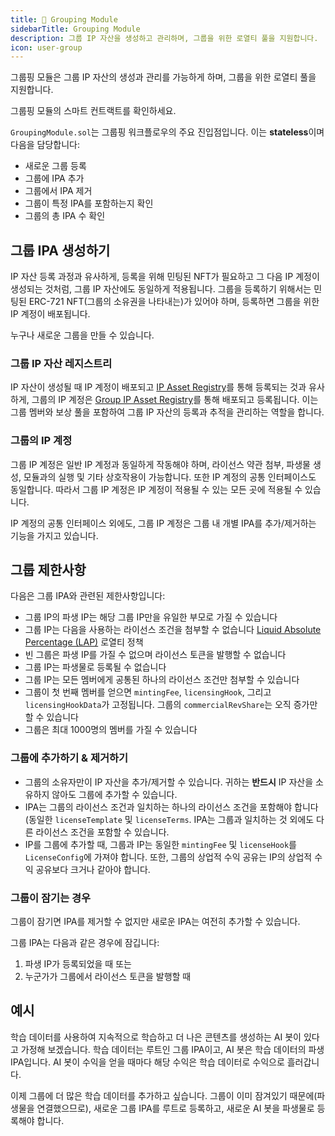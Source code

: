 ```yaml
---
title: 👥 Grouping Module
sidebarTitle: Grouping Module
description: 그룹 IP 자산을 생성하고 관리하며, 그룹을 위한 로열티 풀을 지원합니다.
icon: user-group
---
```


그룹핑 모듈은 그룹 IP 자산의 생성과 관리를 가능하게 하며, 그룹을 위한 로열티 풀을 지원합니다.

<CardGroup cols={1}>
  <Card title="GroupingModule.sol" href="https://github.com/storyprotocol/protocol-core-v1/blob/main/contracts/modules/grouping/GroupingModule.sol" icon="scroll" color="#ccb092">
    그룹핑 모듈의 스마트 컨트랙트를 확인하세요.
  </Card>
</CardGroup>

`GroupingModule.sol`는 그룹핑 워크플로우의 주요 진입점입니다. 이는 **stateless**이며 다음을 담당합니다:

* 새로운 그룹 등록
* 그룹에 IPA 추가
* 그룹에서 IPA 제거
* 그룹이 특정 IPA를 포함하는지 확인
* 그룹의 총 IPA 수 확인

## 그룹 IPA 생성하기

IP 자산 등록 과정과 유사하게, 등록을 위해 민팅된 NFT가 필요하고 그 다음 IP 계정이 생성되는 것처럼, 그룹 IP 자산에도 동일하게 적용됩니다. 그룹을 등록하기 위해서는 민팅된 ERC-721 NFT(그룹의 소유권을 나타내는)가 있어야 하며, 등록하면 그룹을 위한 IP 계정이 배포됩니다.

누구나 새로운 그룹을 만들 수 있습니다.

### 그룹 IP 자산 레지스트리

IP 자산이 생성될 때 IP 계정이 배포되고 [IP Asset Registry](/concepts/registry/ip-asset-registry)를 통해 등록되는 것과 유사하게, 그룹의 IP 계정은 [Group IP Asset Registry](/concepts/registry/group-ip-asset-registry)를 통해 배포되고 등록됩니다. 이는 그룹 멤버와 보상 풀을 포함하여 그룹 IP 자산의 등록과 추적을 관리하는 역할을 합니다.

### 그룹의 IP 계정

그룹 IP 계정은 일반 IP 계정과 동일하게 작동해야 하며, 라이선스 약관 첨부, 파생물 생성, 모듈과의 실행 및 기타 상호작용이 가능합니다. 또한 IP 계정의 공통 인터페이스도 동일합니다. 따라서 그룹 IP 계정은 IP 계정이 적용될 수 있는 모든 곳에 적용될 수 있습니다.

IP 계정의 공통 인터페이스 외에도, 그룹 IP 계정은 그룹 내 개별 IPA를 추가/제거하는 기능을 가지고 있습니다.

## 그룹 제한사항

다음은 그룹 IPA와 관련된 제한사항입니다:

* 그룹 IP의 파생 IP는 해당 그룹 IP만을 유일한 부모로 가질 수 있습니다
* 그룹 IP는 다음을 사용하는 라이선스 조건을 첨부할 수 없습니다 [Liquid Absolute Percentage (LAP)](/concepts/royalty-module/liquid-absolute-percentage) 로열티 정책
* 빈 그룹은 파생 IP를 가질 수 없으며 라이선스 토큰을 발행할 수 없습니다
* 그룹 IP는 파생물로 등록될 수 없습니다
* 그룹 IP는 모든 멤버에게 공통된 하나의 라이선스 조건만 첨부할 수 있습니다
* 그룹이 첫 번째 멤버를 얻으면 `mintingFee`, `licensingHook`, 그리고 `licensingHookData`가 고정됩니다. 그룹의 `commercialRevShare`는 오직 증가만 할 수 있습니다
* 그룹은 최대 1000명의 멤버를 가질 수 있습니다

### 그룹에 추가하기 & 제거하기

* 그룹의 소유자만이 IP 자산을 추가/제거할 수 있습니다. 귀하는 **반드시** IP 자산을 소유하지 않아도 그룹에 추가할 수 있습니다.
* IPA는 그룹의 라이선스 조건과 일치하는 하나의 라이선스 조건을 포함해야 합니다(동일한 `licenseTemplate` 및 `licenseTerms`. IPA는 그룹과 일치하는 것 외에도 다른 라이선스 조건을 포함할 수 있습니다.
* IP를 그룹에 추가할 때, 그룹과 IP는 동일한 `mintingFee` 및 `licenseHook`를 `LicenseConfig`에 가져야 합니다. 또한, 그룹의 상업적 수익 공유는 IP의 상업적 수익 공유보다 크거나 같아야 합니다.

### 그룹이 잠기는 경우

그룹이 잠기면 IPA를 제거할 수 없지만 새로운 IPA는 여전히 추가할 수 있습니다.

그룹 IPA는 다음과 같은 경우에 잠깁니다:

1. 파생 IP가 등록되었을 때 또는
2. 누군가가 그룹에서 라이선스 토큰을 발행할 때

## 예시

학습 데이터를 사용하여 지속적으로 학습하고 더 나은 콘텐츠를 생성하는 AI 봇이 있다고 가정해 보겠습니다. 학습 데이터는 루트인 그룹 IPA이고, AI 봇은 학습 데이터의 파생 IPA입니다. AI 봇이 수익을 얻을 때마다 해당 수익은 학습 데이터로 수익으로 흘러갑니다.

이제 그룹에 더 많은 학습 데이터를 추가하고 싶습니다. 그룹이 이미 잠겨있기 때문에(파생물을 연결했으므로), 새로운 그룹 IPA를 루트로 등록하고, 새로운 AI 봇을 파생물로 등록해야 합니다.
